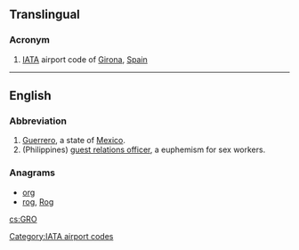 {{also|gro|Gro|gró}}
==Translingual==
{{wikipedia|Girona Airport}}

===Acronym===
{{rfc-header|Acronym}}
{{head|mul|acronym}}

# [[IATA]] airport code of [[Girona]], [[Spain]]

[[Category:IATA airport codes]]

----

==English==

===Abbreviation===
{{rfc-header|Abbreviation}}
{{head|en|abbreviation}}

# [[Guerrero]], a state of [[Mexico]].
# (Philippines) [[guest relations officer]], a euphemism for sex workers.

===Anagrams===
* [[org#English|org]]
* [[rog#English|rog]], [[Rog#English|Rog]]

[[cs:GRO]]